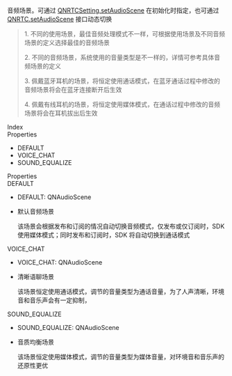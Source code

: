 <link rel="stylesheet" type="text/css" href="https://docs.qnsdk.com/styles/doc-v4-api.css" />
<div class="rtc-doc rtc-doc-page" id="rtc-doc">
<section class="rtc-doc-panel rtc-doc-describe rtc-doc-note">
                音频场景。可通过 <a href='/rtc/api/8686/QNRTCSetting#setAudioScene'>QNRTCSetting.setAudioScene</a> 在初始化时指定，也可通过 <a href='/rtc/api/8732/QNRTC#setAudioScene'>QNRTC.setAudioScene</a> 接口动态切换</section>
            <section class="rtc-doc-panel rtc-doc-describe-note">
        <blockquote>
        <p>1. 不同的使用场景，最佳音频处理模式不一样，可根据使用场景及不同音频场景的定义选择最佳的音频场景</p>
        <p>2. 不同的音频场景，系统使用的音量类型是不一样的，详情可参考具体音频场景的定义</p>
        <p>3. 佩戴蓝牙耳机的场景，将恒定使用通话模式，在蓝牙通话过程中修改的音频场景将会在蓝牙连接断开后生效</p>
        <p>4. 佩戴有线耳机的场景，将恒定使用媒体模式，在通话过程中修改的音频场景将会在耳机拔出后生效</p>
        </blockquote>
    </section>
    <div class="rtc-doc-page-wrap">Index</div>
<section class="rtc-doc-panel">
        <div class="rtc-doc-page-title">Properties</div>
        <ul class="rtc-doc-catalogue">
                <li><a onClick='document.location.replace(`${document.location.protocol}//${document.location.host}${document.location.pathname}${document.location.search}#DEFAULT`)'>DEFAULT</a></li>
                <li><a onClick='document.location.replace(`${document.location.protocol}//${document.location.host}${document.location.pathname}${document.location.search}#VOICE_CHAT`)'>VOICE_CHAT</a></li>
                <li><a onClick='document.location.replace(`${document.location.protocol}//${document.location.host}${document.location.pathname}${document.location.search}#SOUND_EQUALIZE`)'>SOUND_EQUALIZE</a></li>
        </ul>
</section>
<div class="rtc-doc-page-wrap">Properties</div>
<section class="rtc-doc-panel">
<div class="rtc-doc-page-title rtc-doc-antor" id="DEFAULT">DEFAULT</div>
<ul class="rtc-doc-page-container">
        <li class="rtc-doc-sign-signature">DEFAULT: QNAudioScene</li>
    </li>
<li class="rtc-doc-page-description">
    <div class="rtc-doc-desc-wrap">
        <p>默认音频场景</p>
        <p>该场景会根据发布和订阅的情况自动切换音频模式，仅发布或仅订阅时，SDK 使用媒体模式；同时发布和订阅时，SDK 将自动切换到通话模式</p>
    </div>
</li>
</ul>
</section>
<section class="rtc-doc-panel">
<div class="rtc-doc-page-title rtc-doc-antor" id="VOICE_CHAT">VOICE_CHAT</div>
<ul class="rtc-doc-page-container">
        <li class="rtc-doc-sign-signature">VOICE_CHAT: QNAudioScene</li>
    </li>
<li class="rtc-doc-page-description">
    <div class="rtc-doc-desc-wrap">
        <p>清晰语聊场景</p>
        <p>该场景恒定使用通话模式，调节的音量类型为通话音量，为了人声清晰，环境音和音乐声会有一定抑制，</p>
    </div>
</li>
</ul>
</section>
<section class="rtc-doc-panel">
<div class="rtc-doc-page-title rtc-doc-antor" id="SOUND_EQUALIZE">SOUND_EQUALIZE</div>
<ul class="rtc-doc-page-container">
        <li class="rtc-doc-sign-signature">SOUND_EQUALIZE: QNAudioScene</li>
    </li>
<li class="rtc-doc-page-description">
    <div class="rtc-doc-desc-wrap">
        <p>音质均衡场景</p>
        <p>该场景恒定使用媒体模式，调节的音量类型为媒体音量，对环境音和音乐声的还原性更优</p>
    </div>
</li>
</ul>
</section>
</div>